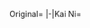 <tabber>Original=
{{Shipquote
| 自己紹介=初春型四番艦、初霜です。皆さん、よろしくお願いします！
| EN1=Fourth ship of the Hatsuharu class, Hatsushimo.  Everyone, I'm very pleased to meet you!
| Note1=
| Library=初春型駆逐艦の4番艦、初霜です。
アリューシャン作戦、アッツ島沖海戦、キスカ島撤退作戦、マリアナ沖海戦、
北号作戦、坊ノ岬沖海戦など、様々な激戦に参加しました！
ほんと、頑張ったんです！
| EN0=Fourth of the Hatsuharu-class destroyers, Hatsushimo.
I was in lots of hard battles like the Operation AL, the Battle of the Komandorski Islands, the occupation of Kiska, the Battle of the Philippine Sea, Operation Kita and Ten-Ichi-Gō!
I really did my best!
| Note0=Hatsushimo was the very last Japanese destroyer lost in WWII.
| 秘書クリック会話①=はい、いつでもご質問どうぞ
| EN2=Yes, you can ask a question any time.
| Note2=
| 秘書クリック会話②=準備万端ですよ
| EN3=Preparations, complete.
| Note3=
| 秘書クリック会話③=て、提督…？ああ、魚雷管の角度を直してくれてるんですね？いつもすみません
| EN4=A-Admiral? Oh, you fixed the angle of my torpedo tube?  Thank you as always.
| Note4=
| 秘書放置時=（改）浜風さん・・・矢矧さんも大丈夫かしら・・・。あっ！提督！私は大丈夫。提督も、お救いします！
| EN4a= (As Hatsushimo Kai or later) Hamakaze...Yahagi too, I wonder if they're okay...ah! Admiral! I'm just fine. I would save you too!
| Note4a= During Operation Ten-Ichi-Gō, Hatsushimo was directly responsible for rescuing both ships' survivors as they sunk.
| 戦績表示時=提督に、ご連絡があるみたい
| EN5=It seems like there's a message for you, Admiral.
| Note5=
| 編成選択時=初霜、出撃します！
| EN6=Hatsushimo, sortieing!
| Note6=
| 装備時①=うん！ちょうどいいわ！
| EN7=Yeah! Just right!
| Note7=
| 装備時②=これはすごいわ！ありがとう！
| EN8=This is awesome! Thank you!
| Note8=
| 装備時③=やっちゃいます！
| EN9=That did it!
| Note9=
| 補給時=うん、ちょうどいいわ！
（改）
補給ありがとうございます。可燃物、降ろしておきましょうか？
| EN24=Yeah! Just right!

(As Hatsushimo Kai or later)
Thank you for resupplying me. Should I set down the flammable materials?
| Note24=
| EN10=I'll take a break, just for a bit.
| Note10=
| EN11=With this, I'll be able to protect everyone again.
| Note11=
| 建造時=新しい仲間が誕生したようです
| EN12=Looks like a new comrade has been born.
| Note12=
| 艦隊帰投時=艦隊が帰投したみたい、お疲れ様
| EN13=It seems the fleet's returned to base.  Good work!
| Note13=
| 出撃時=戦艦の護衛なら任せてね
| EN14=Leave the battleship escorting to me!
| Note14=Hatsushimo was responsible for escorting Ise, Hyuuga, Haruna and Yamato during the final stretch of the war.
| 戦闘開始時=敵艦発見です！
| EN15=Enemy spotted!
| Note15=
| 航空戦開始時=
| EN15a=
| Note15a=
| 攻撃時=見てなさい！
| EN16=Watch this!
| Note16=
| 夜戦開始時=ほんと詰めが甘いのね
| EN17=They really slack off near the end, you know?
| Note17=
| 夜戦攻撃時=私が、守ります！
| EN18=I'll protect us!
| Note18=
| MVP時=一隻でも一人でも、救えるなら私は、それで満足なの
| EN19=Even if it's just one boat, just one man, if can I save them, then I'm satisfied.
| Note19=Hatsushimo rescued many survivors, including those from Yahagi, Hamakaze and Wakaba. Probably in part inspired by her final captain, Sakawa Masazou, an outspoken humanitarian as revealed by post-war interviews.
| EN20=Kyaa!
| Note20=
| EN21=Unbelievable...
| Note21=
| EN22=Not...not yet. I won't sink...!
| Note22=Hatsushimo lasted later into the war than any other non-surviving Kanmusu. She did not actually go under but was rather wrecked by a mine and towed to harbour in 1948 where she was dismantled, around the same time as Ushio.
| 撃沈時(反転)=提督...みんな...ご無事ですか...？　なら...いいの...
| EN23=Admiral...everyone...are you okay...? Then...it's fine...
| Note23=
|Married = やっちゃいます！<br /> <br />（改）えっ？少し・・・悲しいですね。い、いいえ！大丈夫。提督は分かってくれますよね。それで十分です。私が・・・ありがとう、提督。
|EN25 = That did it!<br /> <br /> (As Hatsushimo Kai or later) Eh? I feel...a little sad. ...N-No, it's okay. You understand me, Admiral. That's more than enough for me... Thank you, Admiral...
|Wedding = キスカ。……って、ごめんなさい！　今の私は、恋愛には興味が無いの……。それでも、待ってて……くれるの？
|EN26 = Kiska… Ah, I'm sorry! I'm not interested in romance right now...even so, will you wait for me...?|ドック入り(小破以下) = ちょっとだけ、休憩ね。
|ドック入り(中破以上) = これでまた、みんなを守れるわ。
|小破① = きゃっ！？
|小破② = 信じられません…
|中破 = ま…まだ…沈んだり……しないわ。
|Clip1 = {{Audio|file=Hatsushimo-Introduction.ogg}}
|Clip0 = {{Audio|file=Hatsushimo-Library.ogg}}
|Clip2 = {{Audio|file=Hatsushimo-Secretary_2.ogg}}
|Clip3 = {{Audio|file=Hatsushimo-Secretary_1.ogg}}
|Clip4a = {{Audio|file=HatsushimoKai2-Idle.ogg}}
|Clip25 = {{Audio|file=Hatsushimo-Wedding_Line.ogg}}
|Clip26 = {{Audio|file=Hatsushimo-Wedding.ogg}}
|Clip5 = {{Audio|file=Hatsushimo-Looking_At_Scores.ogg}}
|Clip7 = {{Audio|file=Hatsushimo-Equipment_1.ogg}}
|Clip8 = {{Audio|file=Hatsushimo-Equipment_2.ogg}}
|Clip9 = {{Audio|file=Hatsushimo-Equipment_3.ogg}}
|Clip24 = {{Audio|file=Hatsushimo-Supply.ogg}}
|Clip10 = {{Audio|file=Hatsushimo-Docking_Minor.ogg}}
|Clip11 = {{Audio|file=Hatsushimo-Docking_Major.ogg}}
|Clip14 = {{Audio|file=Hatsushimo-Starting_A_Sortie.ogg}}
|Clip15 = {{Audio|file=Hatsushimo-Battle_Start.ogg}}
|Clip16 = {{Audio|file=Hatsushimo-Attack.ogg}}
|Clip17 = {{Audio|file=Hatsushimo-Night_Battle.ogg}}
|Clip18 = {{Audio|file=Hatsushimo-Night_Attack.ogg}}
|Clip19 = {{Audio|file=Hatsushimo-MVP.ogg}}
|Clip20 = {{Audio|file=Hatsushimo-Minor_Damage_1.ogg}}
|Clip21 = {{Audio|file=Hatsushimo-Minor_Damage_2.ogg}}
|Clip22 = {{Audio|file=Hatsushimo-Major_Damage.ogg}}
|Clip23 = {{Audio|file=Hatsushimo-Sunk.ogg}}
|Clip4 = {{Audio|file=Hatsushimo-Secretary_3.ogg}}
|Clip6 = {{Audio|file=Hatsushimo-Joining_A_Fleet.ogg}}
|Clip12 = {{Audio|file=Hatsushimo-Construction.ogg}}
|Clip13 = {{Audio|file=Hatsushimo-Returning_From_Sortie.ogg}}
|Clip27 = {{Audio|file=Hatsushimo-Repair.ogg}}|入渠完了 = 修理の終わった仲間がいますね|EN27 = A comrade has finished being repaired.
}}
|-|Kai Ni=
{{Shipquote
|自己紹介=初春型四番艦、初霜です。気力、振り絞って参りましょう！
| EN1=Fourth ship of the Hatsuharu-class, Hatsushimo. Let's go and give it our all!
| Note1=
| Library=初春型駆逐艦の4番艦、初霜です。
アリューシャン作戦、アッツ島沖海戦、キスカ島撤退作戦、マリアナ沖海戦、
北号作戦、坊ノ岬沖海戦など、様々な激戦に参加しました！
ほんと、頑張ったんです！
| EN0=Fourth of the Hatsuharu-class destroyers, Hatsushimo.
I was in lots of hard battles like the Operation AL, the Battle of the Komandorski Islands, the occupation of Kiska, the Battle of the Philippine Sea, Operation Kita and Ten-Ichi-Gō!
I really did my best!
| Note0=Hatsushimo was the very last Japanese destroyer lost in WWII.
| 秘書クリック会話①=そうですね、できるだけ助けたいわ、提督だってそうでしょう？
| EN2=That's right, I want to save as many as I can...you're the same, aren't you, Admiral?
| Note2=
| 秘書クリック会話②=準備万端ですよ
| EN3=Preparations, complete.
| Note3=
| 秘書クリック会話③=て、提督？あぁ、電探の調整してくれてるんですね。私ったら、いつもすみません
| EN4=A-Admiral? Ahh, you’re adjusting my RADAR, aren’t you? How silly of me; thank you as always.
| Note4=
| 秘書放置時=（改）浜風さん・・・矢矧さんも大丈夫かしら・・・。あっ！提督！私は大丈夫。提督も、お救いします！
| EN4a= (As Hatsushimo Kai or later) Hamakaze...Yahagi too, I wonder if they're okay...ah! Admiral! I'm just fine. I would save you too!
| Note4a= During Operation Ten-Ichi-Gō, Hatsushimo was directly responsible for rescuing both ships' survivors as they sunk.
| 戦績表示時=そうですね、戦況分析は大事です。無謀な作戦はダメ！ですからね？
| EN5=Yes, our combat strategy is important. Say "no" to reckless plans! Right?
| Note5=
| 編成選択時=初霜、出撃します！
| EN6=Hatsushimo, sortieing!
| Note6=
| 装備時①=うん！ちょうどいいわ！
| EN7=Yeah! Just right!
| Note7=
| 装備時②=これはすごいわ！ありがとう！
| EN8=This is awesome! Thank you!
| Note8=
| 装備時③=やっちゃいます！
| EN9=That did it!
| Note9=
| 補給時=うん、ちょうどいいわ！
（改）
補給ありがとうございます。可燃物、降ろしておきましょうか？
| EN24=Yeah! Just right!

(As Hatsushimo Kai or later)
Thank you for resupplying me. Should I set down the flammable materials?
| Note24=
| EN10=I'll take a break, just for a bit.
| Note10=
| EN11=With this, I'll be able to protect everyone again.
| Note11=
| 建造時=新しい仲間が誕生したようです
| EN12=Looks like a new comrade has been born.
| Note12=
| 艦隊帰投時=艦隊が帰投したみたい、お疲れ様
| EN13=It seems the fleet's returned to base.  Good work!
| Note13=
| 出撃時=出撃、ですね。気を引き締めて、頑張ります！
| EN14=A sortie, then? I'll brace myself and do my best!
| Note14=Hatsushimo was responsible for escorting Ise, Hyuuga, Haruna and Yamato during the final stretch of the war.
| 戦闘開始時=敵艦発見です！
| EN15=Enemy spotted!
| Note15=
| 航空戦開始時=
| EN15a=
| Note15a=
| 攻撃時=見てなさい！
| EN16=Watch this!
| Note16=
| 夜戦開始時=水雷戦隊の本来の力、今こそ発揮です！
| EN17=It's time to demonstrate the Torpedo Squadron's true power!
| Note17=
| 夜戦攻撃時=私が、守ります！
| EN18=I'll protect us!
| Note18=
| MVP時=一隻でも一人でも、救えるなら私は、それで満足なの
| EN19=Even if it's just one boat, just one man, if can I save them, then I'm satisfied.
| Note19=Hatsushimo rescued many survivors, including those from Yahagi, Hamakaze and Wakaba. Probably in part inspired by her final captain, Sakawa Masazou, an outspoken humanitarian as revealed by post-war interviews.
| EN20=Kyaa!
| Note20=
| EN21=Unbelievable...
| Note21=
| EN22=Not...not yet. I won't sink...!
| Note22=Hatsushimo lasted later into the war than any other non-surviving Kanmusu. She did not actually go under but was rather wrecked by a mine and towed to harbour in 1948 where she was dismantled, around the same time as Ushio.
| 撃沈時(反転)=提督...みんな...ご無事ですか...？　なら...いいの...
| EN23=Admiral...everyone...are you okay...? Then...it's fine...
| Note23=
|Married = やっちゃいます！<br /> <br />（改）えっ？少し・・・悲しいですね。い、いいえ！大丈夫。提督は分かってくれますよね。それで十分です。私が・・・ありがとう、提督。
|EN25 = That did it!<br /> <br /> (As Hatsushimo Kai or later) Eh? I feel...a little sad. ...N-No, it's okay. You understand me, Admiral. That's more than enough for me... Thank you, Admiral...
|Wedding = キスカ。……って、ごめんなさい！　今の私は、恋愛には興味が無いの……。それでも、待ってて……くれるの？
|EN26 = Kiska… Ah, I'm sorry! I'm not interested in romance right now...even so, will you wait for me...?|ドック入り(小破以下) = ちょっとだけ、休憩ね。
|ドック入り(中破以上) = これでまた、みんなを守れるわ。
|小破① = きゃっ！？
|小破② = 信じられません…
|中破 = ま…まだ…沈んだり……しないわ。
|Clip1 = {{Audio|file=HatsushimoKai2-Introduction.ogg}}
|Clip0 = {{Audio|file=Hatsushimo-Library.ogg}}
|Clip2 = {{Audio|file=HatsushimoKai2-Secretary_2.ogg}}
|Clip3 = {{Audio|file=Hatsushimo-Secretary_1.ogg}}
|Clip4a = {{Audio|file=HatsushimoKai2-Idle.ogg}}
|Clip25 = {{Audio|file=HatsushimoKai2-Wedding_Line.ogg}}
|Clip26 = {{Audio|file=Hatsushimo-Wedding.ogg}}
|Clip5 = {{Audio|file=HatsushimoKai2-Looking_At_Scores.ogg}}
|Clip7 = {{Audio|file=Hatsushimo-Equipment_1.ogg}}
|Clip8 = {{Audio|file=Hatsushimo-Equipment_2.ogg}}
|Clip9 = {{Audio|file=Hatsushimo-Equipment_3.ogg}}
|Clip24 = {{Audio|file=HatsushimoKai2-Supply.ogg}}
|Clip10 = {{Audio|file=Hatsushimo-Docking_Minor.ogg}}
|Clip11 = {{Audio|file=Hatsushimo-Docking_Major.ogg}}
|Clip14 = {{Audio|file=HatsushimoKai2-Starting_A_Sortie.ogg}}
|Clip15 = {{Audio|file=Hatsushimo-Battle_Start.ogg}}
|Clip16 = {{Audio|file=Hatsushimo-Attack.ogg}}
|Clip17 = {{Audio|file=HatsushimoKai2-Night_Battle.ogg}}
|Clip18 = {{Audio|file=Hatsushimo-Night_Attack.ogg}}
|Clip19 = {{Audio|file=Hatsushimo-MVP.ogg}}
|Clip20 = {{Audio|file=Hatsushimo-Minor_Damage_1.ogg}}
|Clip21 = {{Audio|file=Hatsushimo-Minor_Damage_2.ogg}}
|Clip22 = {{Audio|file=Hatsushimo-Major_Damage.ogg}}
|Clip23 = {{Audio|file=Hatsushimo-Sunk.ogg}}
|Clip4 = {{Audio|file=HatsushimoKai2-Secretary_3.ogg}}
|Clip6 = {{Audio|file=Hatsushimo-Joining_A_Fleet.ogg}}
|Clip12 = {{Audio|file=Hatsushimo-Construction.ogg}}
|Clip13 = {{Audio|file=Hatsushimo-Returning_From_Sortie.ogg}}
|Clip27 = {{Audio|file=Hatsushimo-Repair.ogg}}|入渠完了 = 修理の終わった仲間がいますね|EN27 = A comrade has finished being repaired.
}}

</tabber>